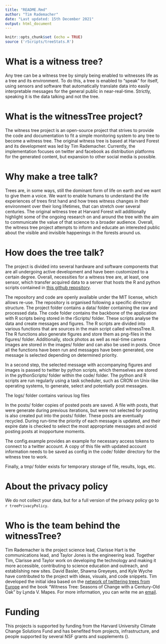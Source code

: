 ```yaml
---
title: "README.Rmd"
author: "Tim Rademacher"
date: "Last updated: 15th December 2021"
output: html_document
---
```


```r
knitr::opts_chunk$set (echo = TRUE)
source ('rScripts/treeStats.R')
```

# What is a witness tree?

Any tree can be a witness tree by simply being enabled to witnesses life as a tree and its environment. To do this, a tree is enabled to "speak" for itself, using sensors and software that automatically translate data into easily interpretable messages for the general public in near-real-time. Strictly, speaking it is the data talking and not the tree.

# What is the witnessTree project?

The witness tree project is an open-source project that strives to provide the code and documentation to fit a simple monitoring system to any tree to become a witness tree. The original witness tree is based at Harvard Forest and its development was led by Tim Rademacher. Currently, the implementation focuses on twitter and facebook as distribution platforms for the generated content, but expansion to other social media is possible. 

# Why make a tree talk?

Trees are, in some ways, still the dominant form of life on earth and we want to give them a voice. We want to enable humans to understand the life experiences of trees first hand and how trees witness changes in their environment over their long lifetimes, that can stretch over several centuries. The original witness tree at Harvard Forest will additionally highlight some of the ongoing research on and around the tree with the aim to communicate the value of that science to a broader audience. Overall, the witness tree project attempts to inform and educate an interested public about the visible and invisible happenings in the forests around us.

# How does the tree talk?

The project is divided into several hardware and software components that are all undergoing active development and have been customized to a certain degree. Overall, necessities for a witness tree are, at least, one sensor, which transfer acquired data to a server that hosts the R and python scripts contained in <a href="https://github.com/TTRademacher/witnessTree">this github repository</a>.

The repository and code are openly available under the MIT license, which allows re-use. The repository is organised following a specific directory structure. The project folder contains a data/ folder containing the raw and processed data. The code folder contains the backbone of the application with R scripts being stored in the rScripts/ folder. These scripts analyse the data and create messages and figures. The R scripts are divided into various functions that are sources in the main script called witnessTree.R. The R functions also generate figures and store them as png-files in the figures/ folder. Additionally, stock photos as well as real-time camera images are stored in the images/ folder and can also be used in posts. Once all the functions have been run and messages have been generated, one message is selected depending on determined priority. 

<!--# witnessTree directory structure
![Fig. 1 shows the project project durectory structure. ](figures/directory_structure.001.png)-->

In a second step, the selected message with accompanying figures and images is passed to twitter by python scripts, which themselves are stored in the pythonScripts/ folder within the code/ folder. The python and R scripts are run regularly using a task scheduler, such as CRON on Unix-like operating systems, to generate, select and potentially post messages. 

The logs/ folder contains various log files 

In the posts/ folder copies of posted posts are saved. A file with posts, that were generate during previous iterations, but were not selected for posting is also created put into the posts/ folder. These posts are eventually recycled. During run-time the priority of each message is updated, and their expire date is checked to select the most appropriate messages and avoid posting posts at inopportune moments.

The config.example provides an example for necessary access tokens to connect to a twitter account. A copy of this file with updated account information needs to be saved as config in the code/ folder directory for the witness tree to work. 

Finally, a tmp/ folder exists for temporary storage of file, results, logs, etc.

# About the privacy policy

We do not collect your data, but for a full version of the privacy policy go to `r treePrivacyPolicy`. 

# Who is the team behind the witnessTree?

Tim Rademacher is the project science lead, Clarisse Hart is the communications lead, and Taylor Jones is the engineering lead. Together Tim, Clarisse and Taylor work on developing the technology and making it more accessible, contributing to science education and outreach, and establishing new sites. David Basler, Shawna Greyeyes, and Kyle Wyche have contributed to the project with ideas, visuals, and code snippets. Tim developed the initial idea based on the <a href = "https://twitter.com/treewatchnet?lang=en">network of twittering trees from Europe</a> and the book "Witness Tree: Seasons of Change with a Century-Old Oak" by Lynda V. Mapes. For more information, you can write me an <a href = "mailto:trademacher@fas.harvard.edu">email</a>.

# Funding
This projects is supported by funding from the Harvard University Climate Change Solutions Fund and has benefited from projects, infrastructure, and people supported by several NSF grants and supplements (). 
